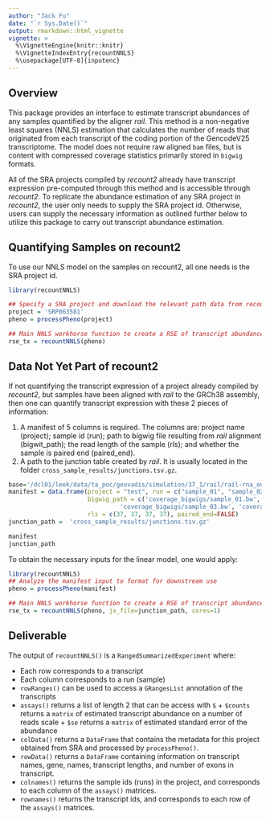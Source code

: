 ```yaml
---
author: "Jack Fu"
date: "`r Sys.Date()`"
output: rmarkdown::html_vignette
vignette: >
  %\VignetteEngine{knitr::knitr}
  %\VignetteIndexEntry{recountNNLS}
  %\usepackage[UTF-8]{inputenc}
---
```



## Overview

This package provides an interface to estimate transcript abundances of any samples quantified by the aligner *rail*. This method is a non-negative least squares (NNLS) estimation that calculates the number of reads that originated from each transcript of the coding portion of the GencodeV25 transcriptome. The model does not require raw aligned `bam` files, but is content with compressed coverage statistics primarily stored in `bigwig` formats.

All of the SRA projects compiled by *recount2* already have transcript expression pre-computed through this method and is accessible through *recount2*. To replicate the abundance estimation of any SRA project in *recount2*, the user only needs to supply the SRA project id. Otherwise, users can supply the necessary information as outlined further below to utilize this package to carry out transcript abundance estimation.

## Quantifying Samples on recount2

To use our NNLS model on the samples on recount2, all one needs is the SRA project id.

```r
library(recountNNLS)

## Specify a SRA project and download the relevant path data from recount2
project = 'SRP063581'
pheno = processPheno(project)

## Main NNLS workhorse function to create a RSE of transcript abundance
rse_tx = recountNNLS(pheno)

```
## Data Not Yet Part of recount2

If not quantifying the transcript expression of a project already compiled by *recount2*, but samples have been aligned with *rail* to the GRCh38 assembly, then one can quantify transcript expression with these 2 pieces of information:

1. A manifest of 5 columns is required. The columns are: project name (project); sample id (run); path to bigwig file resulting from *rail* alignment (bigwit_path); the read length of the sample (rls); and whether the sample is paired end (paired_end).
2. A path to the junction table created by *rail*. It is usually located in the folder `cross_sample_results/junctions.tsv.gz`.


```r
base='/dcl01/leek/data/ta_poc/geuvadis/simulation/37_1/rail/rail-rna_out/'
manifest = data.frame(project = "test", run = c("sample_01", "sample_02", "sample_03", "sample_04"), 
                      bigwig_path = c('coverage_bigwigs/sample_01.bw', 'coverage_bigwigs/sample_02.bw', 
                               'coverage_bigwigs/sample_03.bw', 'coverage_bigwigs/sample_04.bw'),
                      rls = c(37, 37, 37, 37), paired_end=FALSE)
junction_path =  'cross_sample_results/junctions.tsv.gz'
```
```r
manifest
junction_path
```

To obtain the necessary inputs for the linear model, one would apply:
```r
library(recountNNLS)
## Analyze the manifest input to format for downstream use
pheno = processPheno(manifest)

## Main NNLS workhorse function to create a RSE of transcript abundance
rse_tx = recountNNLS(pheno, jx_file=junction_path, cores=1)
```

## Deliverable

The output of `recountNNLS()` is a `RangedSummarizedExperiment` where:

* Each row corresponds to a transcript
* Each column corresponds to a run (sample)
* `rowRanges()` can be used to access a `GRangesList` annotation of the transcripts
* `assays()` returns a list of length 2 that can be access with `$`
      + `$counts` returns a `matrix` of estimated transcript abundance on a number of reads scale
      + `$se` returns a `matrix` of estimated standard error of the abundance
* `colData()` returns a `DataFrame` that contains the metadata for this project obtained from SRA and processed by `processPheno()`.
* `rowData()` returns a `DataFrame` containing information on transcript names, gene, names, transcript lengths, and number of exons in transcript.
* `colnames()` returns the sample ids (runs) in the project, and corresponds to each column of the `assays()` matrices.
* `rownames()` returns the transcript ids, and corresponds to each row of the `assays()` matrices.



